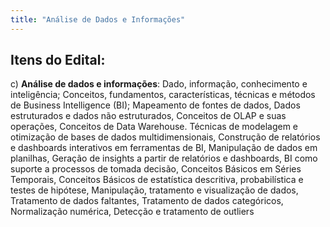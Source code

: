 ```yaml
---
title: "Análise de Dados e Informações"
---
```


## Itens do Edital:

c\) **Análise de dados e informações**: Dado, informação, conhecimento e inteligência; Conceitos, fundamentos, características, técnicas e métodos de Business Intelligence (BI); Mapeamento de fontes de dados, Dados estruturados e dados não estruturados, Conceitos de OLAP e suas operações, Conceitos de Data Warehouse. Técnicas de modelagem e otimização de bases de dados multidimensionais, Construção de relatórios e dashboards interativos em ferramentas de BI, Manipulação de dados em planilhas, Geração de insights a partir de relatórios e dashboards, BI como suporte a processos de tomada decisão, Conceitos Básicos em Séries Temporais, Conceitos Básicos de estatística descritiva, probabilística e testes de hipótese, Manipulação, tratamento e visualização de dados, Tratamento de dados faltantes, Tratamento de dados categóricos, Normalização numérica, Detecção e tratamento de outliers
